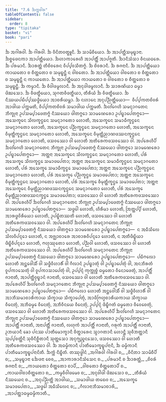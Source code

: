 ```yaml
---
title: "7.6 ᨨᨠ᩠ᨠᩅᩤᩁ"
tableOfContents: false
sidebar:
  order: 8
type: "tipitaka"
basket: "vi"
book: "pari"
---
```



<DynamicBreadcrumb />

<Division number="326" book="pari">

<Paragraph number="1520" book="pari">
ᨨ ᩋᨣᩤᩁᩅᩤ. ᨨ ᨣᩤᩁᩅᩤ. ᨨ ᩅᩥᨶᩦᨲᩅᨲ᩠ᨳᩪᨶᩥ. ᨨ ᩈᩣᨾᩦᨧᩥᨿᩮᩣ. ᨨ ᩋᩣᨸᨲ᩠ᨲᩥᩈᨾᩩᨭ᩠ᨮᩣᨶᩣ. ᨨᨧ᩠ᨨᩮᨴᨶᨠᩣ ᩋᩣᨸᨲ᩠ᨲᩥᨿᩮᩣ. ᨨᩉᩣᨠᩣᩁᩮᩉᩥ ᩋᩣᨸᨲ᩠ᨲᩥᩴ ᩋᩣᨸᨩ᩠ᨩᨲᩥ. ᨨᩣᨶᩥᩈᩴᩈᩣ ᩅᩥᨶᨿᨵᩁᩮ. ᨨ ᨸᩁᨾᩣᨶᩥ. ᨨᩣᩁᨲ᩠ᨲᩴ ᨲᩥᨧᩦᩅᩁᩮᨶ ᩅᩥᨸ᩠ᨸᩅᩈᩥᨲᨻ᩠ᨻᩴ. ᨨ ᨧᩦᩅᩁᩣᨶᩥ. ᨨ ᩁᨩᨶᩣᨶᩥ. ᨨ ᩋᩣᨸᨲ᩠ᨲᩥᨿᩮᩣ ᨠᩣᨿᨲᩮᩣ ᨧ ᨧᩥᨲ᩠ᨲᨲᩮᩣ ᨧ ᩈᨾᩩᨭ᩠ᨮᨶ᩠ᨲᩥ ᨶ ᩅᩤᨧᨲᩮᩣ. ᨨ ᩋᩣᨸᨲ᩠ᨲᩥᨿᩮᩣ ᩅᩤᨧᨲᩮᩣ ᨧ ᨧᩥᨲ᩠ᨲᨲᩮᩣ ᨧ ᩈᨾᩩᨭ᩠ᨮᨶ᩠ᨲᩥ ᨶ ᨠᩣᨿᨲᩮᩣ. ᨨ ᩋᩣᨸᨲ᩠ᨲᩥᨿᩮᩣ ᨠᩣᨿᨲᩮᩣ ᨧ ᩅᩤᨧᨲᩮᩣ ᨧ ᨧᩥᨲ᩠ᨲᨲᩮᩣ ᨧ ᩈᨾᩩᨭ᩠ᨮᨶ᩠ᨲᩥ. ᨨ ᨠᨾ᩠ᨾᩣᨶᩥ. ᨨ ᩅᩥᩅᩤᨴᨾᩪᩃᩣᨶᩥ. ᨨ ᩋᨶᩩᩅᩤᨴᨾᩪᩃᩣᨶᩥ. ᨨ ᩈᩣᩁᨱᩦᨿᩣ ᨵᨾ᩠ᨾᩣ ᨴᩦᨥᩈᩮᩣ. ᨨ ᩅᩥᨴᨲ᩠ᨳᩥᨿᩮᩣ, ᩈᩩᨣᨲᩅᩥᨴᨲ᩠ᨳᩥᨿᩣ, ᨲᩥᩁᩥᨿᩴ ᨨ ᩅᩥᨴᨲ᩠ᨳᩥᨿᩮᩣ. ᨨ ᨶᩥᩔᨿᨸᨭᩥᨸ᩠ᨸᩔᨴ᩠ᨵᩥᨿᩮᩣ ᩋᩣᨧᩁᩥᨿᨾ᩠ᩉᩣ. ᨨ ᨶᩉᩣᨶᩮ ᩋᨶᩩᨸᨬ᩠ᨬᨲ᩠ᨲᩥᨿᩮᩣ—  ᩅᩥᨸ᩠ᨸᨠᨲᨧᩦᩅᩁᩴ ᩋᩣᨴᩤᨿ ᨸᨠ᩠ᨠᨾᨲᩥ, ᩅᩥᨸ᩠ᨸᨠᨲᨧᩦᩅᩁᩴ ᩈᨾᩣᨴᩤᨿ ᨸᨠ᩠ᨠᨾᨲᩥ.
</Paragraph>

<Paragraph number="1521" book="pari">
ᨨᩉᩘᨣᩮᩉᩥ ᩈᨾᨶ᩠ᨶᩣᨣᨲᩮᨶ ᨽᩥᨠ᩠ᨡᩩᨶᩣ ᩏᨸᩈᨾ᩠ᨸᩣᨴᩮᨲᨻ᩠ᨻᩴ ᨶᩥᩔᨿᩮᩣ ᨴᩤᨲᨻ᩠ᨻᩮᩣ ᩈᩣᨾᨱᩮᩁᩮᩣ ᩏᨸᨭ᩠ᨮᩣᨸᩮᨲᨻ᩠ᨻᩮᩣ—  ᩋᩈᩮᨠ᩠ᨡᩮᨶ ᩈᩦᩃᨠ᩠ᨡᨶ᩠ᨵᩮᨶ ᩈᨾᨶ᩠ᨶᩣᨣᨲᩮᩣ ᩉᩮᩣᨲᩥ, ᩋᩈᩮᨠ᩠ᨡᩮᨶ ᩈᨾᩣᨵᩥᨠ᩠ᨡᨶ᩠ᨵᩮᨶ ᩈᨾᨶ᩠ᨶᩣᨣᨲᩮᩣ ᩉᩮᩣᨲᩥ, ᩋᩈᩮᨠ᩠ᨡᩮᨶ ᨸᨬ᩠ᨬᨠ᩠ᨡᨶ᩠ᨵᩮᨶ ᩈᨾᨶ᩠ᨶᩣᨣᨲᩮᩣ ᩉᩮᩣᨲᩥ, ᩋᩈᩮᨠ᩠ᨡᩮᨶ ᩅᩥᨾᩩᨲ᩠ᨲᩥᨠ᩠ᨡᨶ᩠ᨵᩮᨶ ᩈᨾᨶ᩠ᨶᩣᨣᨲᩮᩣ ᩉᩮᩣᨲᩥ, ᩋᩈᩮᨠ᩠ᨡᩮᨶ ᩅᩥᨾᩩᨲ᩠ᨲᩥᨬᩣᨱᨴᩔᨶᨠ᩠ᨡᨶ᩠ᨵᩮᨶ ᩈᨾᨶ᩠ᨶᩣᨣᨲᩮᩣ ᩉᩮᩣᨲᩥ, ᨴᩈᩅᩔᩮᩣ ᩅᩤ ᩉᩮᩣᨲᩥ ᩋᨲᩥᩁᩮᨠᨴᩈᩅᩔᩮᩣ ᩅᩤ.
</Paragraph>

<Paragraph number="1522" book="pari">
ᩋᨸᩁᩮᩉᩥᨸᩥ ᨨᩉᩘᨣᩮᩉᩥ ᩈᨾᨶ᩠ᨶᩣᨣᨲᩮᨶ ᨽᩥᨠ᩠ᨡᩩᨶᩣ ᩏᨸᩈᨾ᩠ᨸᩣᨴᩮᨲᨻ᩠ᨻᩴ ᨶᩥᩔᨿᩮᩣ ᨴᩤᨲᨻ᩠ᨻᩮᩣ ᩈᩣᨾᨱᩮᩁᩮᩣ ᩏᨸᨭ᩠ᨮᩣᨸᩮᨲᨻ᩠ᨻᩮᩣ—  ᩋᨲ᩠ᨲᨶᩣ ᩋᩈᩮᨠ᩠ᨡᩮᨶ ᩈᩦᩃᨠ᩠ᨡᨶ᩠ᨵᩮᨶ ᩈᨾᨶ᩠ᨶᩣᨣᨲᩮᩣ ᩉᩮᩣᨲᩥ, ᨸᩁᩴ ᩋᩈᩮᨠ᩠ᨡᩮ ᩈᩦᩃᨠ᩠ᨡᨶ᩠ᨵᩮ ᩈᨾᩣᨴᨸᩮᨲᩣ; ᩋᨲ᩠ᨲᨶᩣ ᩋᩈᩮᨠ᩠ᨡᩮᨶ ᩈᨾᩣᨵᩥᨠ᩠ᨡᨶ᩠ᨵᩮᨶ ᩈᨾᨶ᩠ᨶᩣᨣᨲᩮᩣ ᩉᩮᩣᨲᩥ, ᨸᩁᩴ ᩋᩈᩮᨠ᩠ᨡᩮ ᩈᨾᩣᨵᩥᨠ᩠ᨡᨶ᩠ᨵᩮ ᩈᨾᩣᨴᨸᩮᨲᩣ; ᩋᨲ᩠ᨲᨶᩣ ᩋᩈᩮᨠ᩠ᨡᩮᨶ ᨸᨬ᩠ᨬᨠ᩠ᨡᨶ᩠ᨵᩮᨶ ᩈᨾᨶ᩠ᨶᩣᨣᨲᩮᩣ ᩉᩮᩣᨲᩥ, ᨸᩁᩴ ᩋᩈᩮᨠ᩠ᨡᩮ ᨸᨬ᩠ᨬᨠ᩠ᨡᨶ᩠ᨵᩮ ᩈᨾᩣᨴᨸᩮᨲᩣ; ᩋᨲ᩠ᨲᨶᩣ ᩋᩈᩮᨠ᩠ᨡᩮᨶ ᩅᩥᨾᩩᨲ᩠ᨲᩥᨠ᩠ᨡᨶ᩠ᨵᩮᨶ ᩈᨾᨶ᩠ᨶᩣᨣᨲᩮᩣ ᩉᩮᩣᨲᩥ, ᨸᩁᩴ ᩋᩈᩮᨠ᩠ᨡᩮ ᩅᩥᨾᩩᨲ᩠ᨲᩥᨠ᩠ᨡᨶ᩠ᨵᩮ ᩈᨾᩣᨴᨸᩮᨲᩣ; ᩋᨲ᩠ᨲᨶᩣ ᩋᩈᩮᨠ᩠ᨡᩮᨶ ᩅᩥᨾᩩᨲ᩠ᨲᩥᨬᩣᨱᨴᩔᨶᨠ᩠ᨡᨶ᩠ᨵᩮᨶ ᩈᨾᨶ᩠ᨶᩣᨣᨲᩮᩣ ᩉᩮᩣᨲᩥ, ᨸᩁᩴ ᩋᩈᩮᨠ᩠ᨡᩮ ᩅᩥᨾᩩᨲ᩠ᨲᩥᨬᩣᨱᨴᩔᨶᨠ᩠ᨡᨶ᩠ᨵᩮ ᩈᨾᩣᨴᨸᩮᨲᩣ; ᨴᩈᩅᩔᩮᩣ ᩅᩤ ᩉᩮᩣᨲᩥ ᩋᨲᩥᩁᩮᨠᨴᩈᩅᩔᩮᩣ ᩅᩤ.
</Paragraph>

<Paragraph number="1523" book="pari">
ᩋᨸᩁᩮᩉᩥᨸᩥ ᨨᩉᩘᨣᩮᩉᩥ ᩈᨾᨶ᩠ᨶᩣᨣᨲᩮᨶ ᨽᩥᨠ᩠ᨡᩩᨶᩣ ᩏᨸᩈᨾ᩠ᨸᩣᨴᩮᨲᨻ᩠ᨻᩴ ᨶᩥᩔᨿᩮᩣ ᨴᩤᨲᨻ᩠ᨻᩮᩣ ᩈᩣᨾᨱᩮᩁᩮᩣ ᩏᨸᨭ᩠ᨮᩣᨸᩮᨲᨻ᩠ᨻᩮᩣ—  ᩈᨴ᩠ᨵᩮᩤ ᩉᩮᩣᨲᩥ, ᩉᩥᩁᩥᨾᩣ ᩉᩮᩣᨲᩥ, ᩒᨲ᩠ᨲᨸ᩠ᨸᩦ ᩉᩮᩣᨲᩥ, ᩋᩣᩁᨴ᩠ᨵᩅᩦᩁᩥᨿᩮᩣ ᩉᩮᩣᨲᩥ, ᩏᨸᨭ᩠ᨮᩥᨲᩔᨲᩥ ᩉᩮᩣᨲᩥ, ᨴᩈᩅᩔᩮᩣ ᩅᩤ ᩉᩮᩣᨲᩥ ᩋᨲᩥᩁᩮᨠᨴᩈᩅᩔᩮᩣ ᩅᩤ.
</Paragraph>

<Paragraph number="1524" book="pari">
ᩋᨸᩁᩮᩉᩥᨸᩥ ᨨᩉᩘᨣᩮᩉᩥ ᩈᨾᨶ᩠ᨶᩣᨣᨲᩮᨶ ᨽᩥᨠ᩠ᨡᩩᨶᩣ ᩏᨸᩈᨾ᩠ᨸᩣᨴᩮᨲᨻ᩠ᨻᩴ ᨶᩥᩔᨿᩮᩣ ᨴᩤᨲᨻ᩠ᨻᩮᩣ ᩈᩣᨾᨱᩮᩁᩮᩣ ᩏᨸᨭ᩠ᨮᩣᨸᩮᨲᨻ᩠ᨻᩮᩣ—  ᨶ ᩋᨵᩥᩈᩦᩃᩮ ᩈᩦᩃᩅᩥᨸᨶ᩠ᨶᩮᩣ ᩉᩮᩣᨲᩥ, ᨶ ᩋᨩ᩠ᨫᩣᨧᩣᩁᩮ ᩋᩣᨧᩣᩁᩅᩥᨸᨶ᩠ᨶᩮᩣ ᩉᩮᩣᨲᩥ, ᨶ ᩋᨲᩥᨴᩥᨭ᩠ᨮᩥᨿᩣ ᨴᩥᨭ᩠ᨮᩥᩅᩥᨸᨶ᩠ᨶᩮᩣ ᩉᩮᩣᨲᩥ, ᨻᩉᩩᩔᩩᨲᩮᩣ ᩉᩮᩣᨲᩥ, ᨸᨬ᩠ᨬᩅᩤ ᩉᩮᩣᨲᩥ, ᨴᩈᩅᩔᩮᩣ ᩅᩤ ᩉᩮᩣᨲᩥ ᩋᨲᩥᩁᩮᨠᨴᩈᩅᩔᩮᩣ ᩅᩤ.
</Paragraph>

<Paragraph number="1525" book="pari">
ᩋᨸᩁᩮᩉᩥᨸᩥ ᨨᩉᩘᨣᩮᩉᩥ ᩈᨾᨶ᩠ᨶᩣᨣᨲᩮᨶ ᨽᩥᨠ᩠ᨡᩩᨶᩣ ᩏᨸᩈᨾ᩠ᨸᩣᨴᩮᨲᨻ᩠ᨻᩴ ᨶᩥᩔᨿᩮᩣ ᨴᩤᨲᨻ᩠ᨻᩮᩣ ᩈᩣᨾᨱᩮᩁᩮᩣ ᩏᨸᨭ᩠ᨮᩣᨸᩮᨲᨻ᩠ᨻᩮᩣ—  ᨸᨭᩥᨻᩃᩮᩣ ᩉᩮᩣᨲᩥ ᩋᨶ᩠ᨲᩮᩅᩤᩈᩥᩴ ᩅᩤ ᩈᨴ᩠ᨵᩥᩅᩥᩉᩣᩁᩥᩴ ᩅᩤ ᨣᩥᩃᩣᨶᩴ ᩏᨸᨭ᩠ᨮᩣᨲᩩᩴ ᩅᩤ ᩏᨸᨭ᩠ᨮᩣᨸᩮᨲᩩᩴ ᩅᩤ, ᩋᨶᨽᩥᩁᨲᩴ ᩅᩪᨸᨠᩣᩈᩮᨲᩩᩴ ᩅᩤ ᩅᩪᨸᨠᩣᩈᩣᨸᩮᨲᩩᩴ ᩅᩤ, ᩏᨸ᩠ᨸᨶ᩠ᨶᩴ ᨠᩩᨠ᩠ᨠᩩᨧ᩠ᨧᩴ ᨵᨾ᩠ᨾᨲᩮᩣ ᩅᩥᨶᩮᩣᨴᩮᨲᩩᩴ, ᩋᩣᨸᨲ᩠ᨲᩥᩴ ᨩᩣᨶᩣᨲᩥ, ᩋᩣᨸᨲ᩠ᨲᩥᩅᩩᨭ᩠ᨮᩣᨶᩴ ᨩᩣᨶᩣᨲᩥ, ᨴᩈᩅᩔᩮᩣ ᩅᩤ ᩉᩮᩣᨲᩥ ᩋᨲᩥᩁᩮᨠᨴᩈᩅᩔᩮᩣ ᩅᩤ.
</Paragraph>

<Paragraph number="1526" book="pari">
ᩋᨸᩁᩮᩉᩥᨸᩥ ᨨᩉᩘᨣᩮᩉᩥ ᩈᨾᨶ᩠ᨶᩣᨣᨲᩮᨶ ᨽᩥᨠ᩠ᨡᩩᨶᩣ ᩏᨸᩈᨾ᩠ᨸᩣᨴᩮᨲᨻ᩠ᨻᩴ ᨶᩥᩔᨿᩮᩣ ᨴᩤᨲᨻ᩠ᨻᩮᩣ ᩈᩣᨾᨱᩮᩁᩮᩣ ᩏᨸᨭ᩠ᨮᩣᨸᩮᨲᨻ᩠ᨻᩮᩣ—  ᨸᨭᩥᨻᩃᩮᩣ ᩉᩮᩣᨲᩥ ᩋᨶ᩠ᨲᩮᩅᩤᩈᩥᩴ ᩅᩤ ᩈᨴ᩠ᨵᩥᩅᩥᩉᩣᩁᩥᩴ ᩅᩤ ᩋᩣᨽᩥᩈᨾᩣᨧᩣᩁᩥᨠᩣᨿ ᩈᩥᨠ᩠ᨡᩣᨿ ᩈᩥᨠ᩠ᨡᩣᨸᩮᨲᩩᩴ, ᩋᩣᨴᩥᨻᩕᩉ᩠ᨾᨧᩣᩁᩥᨿᨠᩣᨿ ᩈᩥᨠ᩠ᨡᩣᨿ ᩅᩥᨶᩮᨲᩩᩴ, ᩋᨽᩥᨵᨾ᩠ᨾᩮ ᩅᩥᨶᩮᨲᩩᩴ, ᩋᨽᩥᩅᩥᨶᨿᩮ ᩅᩥᨶᩮᨲᩩᩴ, ᩏᨸ᩠ᨸᨶ᩠ᨶᩴ ᨴᩥᨭ᩠ᨮᩥᨣᨲᩴ ᨵᨾ᩠ᨾᨲᩮᩣ ᩅᩥᩅᩮᨧᩮᨲᩩᩴ, ᨴᩈᩅᩔᩮᩣ ᩅᩤ ᩉᩮᩣᨲᩥ ᩋᨲᩥᩁᩮᨠᨴᩈᩅᩔᩮᩣ ᩅᩤ.
</Paragraph>

<Paragraph number="1527" book="pari">
ᩋᨸᩁᩮᩉᩥᨸᩥ ᨨᩉᩘᨣᩮᩉᩥ ᩈᨾᨶ᩠ᨶᩣᨣᨲᩮᨶ ᨽᩥᨠ᩠ᨡᩩᨶᩣ ᩏᨸᩈᨾ᩠ᨸᩣᨴᩮᨲᨻ᩠ᨻᩴ ᨶᩥᩔᨿᩮᩣ ᨴᩤᨲᨻ᩠ᨻᩮᩣ ᩈᩣᨾᨱᩮᩁᩮᩣ ᩏᨸᨭ᩠ᨮᩣᨸᩮᨲᨻ᩠ᨻᩮᩣ—  ᩋᩣᨸᨲ᩠ᨲᩥᩴ ᨩᩣᨶᩣᨲᩥ, ᩋᨶᩣᨸᨲ᩠ᨲᩥᩴ ᨩᩣᨶᩣᨲᩥ, ᩃᩉᩩᨠᩴ ᩋᩣᨸᨲ᩠ᨲᩥᩴ ᨩᩣᨶᩣᨲᩥ, ᨣᩁᩩᨠᩴ ᩋᩣᨸᨲ᩠ᨲᩥᩴ ᨩᩣᨶᩣᨲᩥ, ᩏᨽᨿᩣᨶᩥ ᨡᩮᩣ ᨸᨶᩔ ᨸᩣᨲᩥᨾᩮᩣᨠ᩠ᨡᩣᨶᩥ ᩅᩥᨲ᩠ᨳᩣᩁᩮᨶ ᩈ᩠ᩅᩣᨣᨲᩣᨶᩥ ᩉᩮᩣᨶ᩠ᨲᩥ ᩈᩩᩅᩥᨽᨲ᩠ᨲᩣᨶᩥ ᩈᩩᨸ᩠ᨸᩅᨲ᩠ᨲᩦᨶᩥ ᩈᩩᩅᩥᨶᩥᨧ᩠ᨨᩥᨲᩣᨶᩥ ᩈᩩᨲ᩠ᨲᩈᩮᩣ ᩋᨶᩩᨻ᩠ᨿᨬ᩠ᨩᨶᩈᩮᩣ, ᨴᩈᩅᩔᩮᩣ ᩅᩤ ᩉᩮᩣᨲᩥ ᩋᨲᩥᩁᩮᨠᨴᩈᩅᩔᩮᩣ ᩅᩤ.
</Paragraph>

<Paragraph number="1528" book="pari">
ᨨ ᩋᨵᨾ᩠ᨾᩥᨠᩣᨶᩥ ᨸᩣᨲᩥᨾᩮᩣᨠ᩠ᨡᨭ᩠ᨮᨸᨶᩣᨶᩥ, ᨨ ᨵᨾ᩠ᨾᩥᨠᩣᨶᩥ ᨸᩣᨲᩥᨾᩮᩣᨠ᩠ᨡᨭ᩠ᨮᨸᨶᩣᨶᩦᨲᩥ.

</Paragraph>
</Division>

<Paragraph number="1529" type="center" book="pari">
ᨨᨠ᩠ᨠᩴ ᨶᩥᨭ᩠ᨮᩥᨲᩴ.



</Paragraph>

<Paragraph number="1530" type="center" book="pari">
ᨲᩔᩩᨴ᩠ᨴᩤᨶᩴ


</Paragraph>

<Paragraph number="1531" type="verses" book="pari">
_ᩋᨣᩤᩁᩅᩤ ᨣᩤᩁᩅᩤ ᨧ,_  
_ᩅᩥᨶᩦᨲᩣ ᩈᩣᨾᩦᨧᩥᨸᩥ ᨧ;_  
_ᩈᨾᩩᨭ᩠ᨮᩣᨶᩣ ᨨᩮᨴᨶᩣ ᨧᩮᩅ,_  
_ᩋᩣᨠᩣᩁᩣᨶᩥᩈᩴᩈᩮᨶ ᨧ._  

</Paragraph>

<Paragraph number="1532" type="verses" book="pari">
_ᨸᩁᨾᩣᨶᩥ ᨧ ᨨᩣᩁᨲ᩠ᨲᩴ,_  
_ᨧᩦᩅᩁᩴ ᩁᨩᨶᩣᨶᩥ ᨧ;_  
_ᨠᩣᨿᨲᩮᩣ ᨧᩥᨲ᩠ᨲᨲᩮᩣ ᨧᩣᨸᩥ,_  
_ᩅᩤᨧᨲᩮᩣ ᨧᩥᨲ᩠ᨲᨲᩮᩣᨸᩥ ᨧ._  

</Paragraph>

<Paragraph number="1533" type="verses" book="pari">
_ᨠᩣᨿᩅᩤᨧᩣᨧᩥᨲ᩠ᨲᨲᩮᩣ ᨧ,_  
_ᨠᨾ᩠ᨾᩅᩥᩅᩤᨴᨾᩮᩅ ᨧ;_  
_ᩋᨶᩩᩅᩤᨴᩤ ᨴᩦᨥᩈᩮᩣ ᨧ,_  
_ᨲᩥᩁᩥᨿᩴ ᨶᩥᩔᨿᩮᨶ ᨧ._  

</Paragraph>

<Paragraph number="1534" type="verses" book="pari">
_ᩋᨶᩩᨸᨬ᩠ᨬᨲ᩠ᨲᩥ ᩋᩣᨴᩤᨿ,_  
_ᩈᨾᩣᨴᩤᨿ ᨲᨳᩮᩅ ᨧ;_  
_ᩋᩈᩮᨠ᩠ᨡᩮ ᩈᨾᩣᨴᨸᩮᨲᩣ,_  
_ᩈᨴ᩠ᨵᩮᩤ ᩋᨵᩥᩈᩦᩃᩮᨶ ᨧ;_  
_ᨣᩥᩃᩣᨶᩣᨽᩥᩈᨾᩣᨧᩣᩁᩦ,_  
_ᩋᩣᨸᨲ᩠ᨲᩣᨵᨾ᩠ᨾᨵᨾ᩠ᨾᩥᨠᩣᨲᩥ._
</Paragraph>
